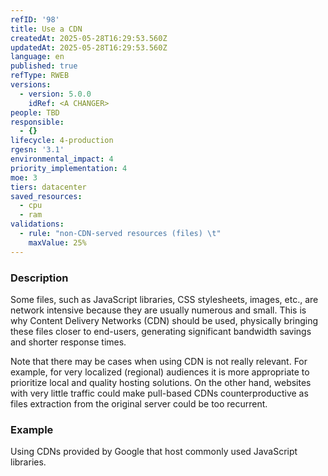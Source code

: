 ```yaml
---
refID: '98'
title: Use a CDN
createdAt: 2025-05-28T16:29:53.560Z
updatedAt: 2025-05-28T16:29:53.560Z
language: en
published: true
refType: RWEB
versions:
  - version: 5.0.0
    idRef: <A CHANGER>
people: TBD
responsible:
  - {}
lifecycle: 4-production
rgesn: '3.1'
environmental_impact: 4
priority_implementation: 4
moe: 3
tiers: datacenter
saved_resources:
  - cpu
  - ram
validations:
  - rule: "non-CDN-served resources (files) \t"
    maxValue: 25%
---
```


### Description

Some files, such as JavaScript libraries, CSS stylesheets, images, etc., are network intensive because they are usually numerous and small. This is why Content Delivery Networks (CDN) should be used, physically bringing these files closer to end-users, generating significant bandwidth savings and shorter response times.

Note that there may be cases when using CDN is not really relevant. For example, for very localized (regional) audiences it is more appropriate to prioritize local and quality hosting solutions. On the other hand, websites with very little traffic could make pull-based CDNs counterproductive as files extraction from the original server could be too recurrent.

### Example

Using CDNs provided by Google that host commonly used JavaScript libraries.
